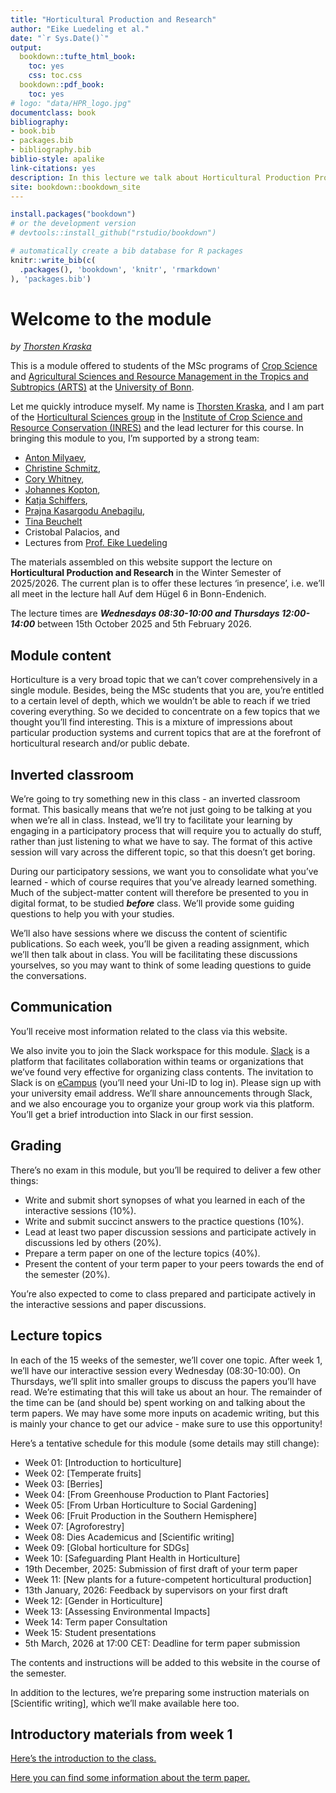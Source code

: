```yaml
---
title: "Horticultural Production and Research"
author: "Eike Luedeling et al."
date: "`r Sys.Date()`"
output:
  bookdown::tufte_html_book:
    toc: yes
    css: toc.css
  bookdown::pdf_book:
    toc: yes
# logo: "data/HPR_logo.jpg"
documentclass: book
bibliography:
- book.bib
- packages.bib
- bibliography.bib
biblio-style: apalike
link-citations: yes
description: In this lecture we talk about Horticultural Production Production and Research.
site: bookdown::bookdown_site
---
```



```r
install.packages("bookdown")
# or the development version
# devtools::install_github("rstudio/bookdown")
```


```r
# automatically create a bib database for R packages
knitr::write_bib(c(
  .packages(), 'bookdown', 'knitr', 'rmarkdown'
), 'packages.bib')
```

<!-- # ![Horticultural Production and Research](data/HPR_Logo.jpg){width=90%} {-#header} -->

# Welcome to the module {-#intro}

<!-- ![Horticultural Production and Research](data/HPR_Logo.jpg){width=50%} -->

<!-- **Welcome to Horticultural Production and Research** -->
*by [Thorsten Kraska](https://www.gartenbauwissenschaften.uni-bonn.de/en/staff/thorsten-kraska)*
<!-- *by [Eike Luedeling](https://www.gartenbauwissenschaften.uni-bonn.de/en/staff/eike-luedeling)* -->

This is a module offered to students of the MSc programs of [Crop Science](https://www.aei.uni-bonn.de/de/studium/studiengaenge/msc-npw) and [Agricultural Sciences and Resource Management in the Tropics and Subtropics (ARTS)](https://www.arts.uni-bonn.de/) at the [University of Bonn](https://www.uni-bonn.de/en/university/).

Let me quickly introduce myself. My name is [Thorsten Kraska](https://www.gartenbauwissenschaften.uni-bonn.de/en/staff/thorsten-kraska),
<!-- [Eike Luedeling](https://www.gartenbauwissenschaften.uni-bonn.de/en/staff/eike-luedeling),  -->
and I am part of the [Horticultural Sciences group](https://www.gartenbauwissenschaften.uni-bonn.de/en) in the [Institute of Crop Science and Resource Conservation (INRES)](https://www.inres.uni-bonn.de/de) and the lead lecturer for this course. In bringing this module to you, I'm supported by a strong team:

* [Anton Milyaev](https://www.gartenbauwissenschaften.uni-bonn.de/en/staff/anton-milyaev),
* [Christine Schmitz](https://www.gartenbauwissenschaften.uni-bonn.de/en/staff/christine-schmitz),
* [Cory Whitney](https://www.gartenbauwissenschaften.uni-bonn.de/en/staff/cory-whitney),
<!-- * [Hannah Jaenicke](https://www.gartenbauwissenschaften.uni-bonn.de/en/staff), -->
<!-- * [Jan Ellenberger](https://www.gartenbauwissenschaften.uni-bonn.de/en/staff/jan-ellenberger), -->
* [Johannes Kopton](https://www.gartenbauwissenschaften.uni-bonn.de/en/staff/johannes-kopton),
* [Katja Schiffers](https://www.gartenbauwissenschaften.uni-bonn.de/en/staff/katja-schiffers),
<!-- * [Lars Zimmermann](https://www.gartenbauwissenschaften.uni-bonn.de/en/staff/lars-zimmermann), -->
<!-- * [Marcos Jimenez Martinez](https://www.gartenbauwissenschaften.uni-bonn.de/en/staff/marcos-jimenez-martinez), -->
* [Prajna Kasargodu Anebagilu](https://www.gartenbauwissenschaften.uni-bonn.de/en/staff/prajna-kasargodu-anebagilu),
* [Tina Beuchelt](https://www.uni-bonn.de/en/research-and-teaching/research-profile/transdisciplinary-research-areas/tra-6-sustainable-futures/members-directory/tina-beuchelt)
* Cristobal Palacios, and 
* Lectures from [Prof. Eike Luedeling](https://www.gartenbauwissenschaften.uni-bonn.de/en/staff/eike-luedeling)
<!-- * [Thorsten Kraska](https://www.gartenbauwissenschaften.uni-bonn.de/en/staff/thorsten-kraska), -->

The materials assembled on this website support the lecture on **Horticultural Production and Research** in the Winter Semester of 2025/2026. The current plan is to offer these lectures 'in presence', i.e. we'll all meet in the lecture hall Auf dem Hügel 6 in Bonn-Endenich.

The lecture times are ***Wednesdays 08:30-10:00 and Thursdays 12:00-14:00*** between 15th October 2025 and 5th February 2026.

## Module content {-#modulecontent .unlisted}

Horticulture is a very broad topic that we can't cover comprehensively in a single module. Besides, being the MSc students that you are, you're entitled to a certain level of depth, which we wouldn't be able to reach if we tried covering everything. So we decided to concentrate on a few topics that we thought you'll find interesting. This is a mixture of impressions about particular production systems and current topics that are at the forefront of horticultural research and/or public debate.

## Inverted classroom {-#inverted .unlisted}

We're going to try something new in this class - an inverted classroom format. This basically means that we're not just going to be talking at you when we're all in class. Instead, we'll try to facilitate your learning by engaging in a participatory process that will require you to actually do stuff, rather than just listening to what we have to say. The format of this active session will vary across the different topic, so that this doesn't get boring.

During our participatory sessions, we want you to consolidate what you've learned - which of course requires that you've already learned something. Much of the subject-matter content will therefore be presented to you in digital format, to be studied ***before*** class. We'll provide some guiding questions to help you with your studies.

We'll also have sessions where we discuss the content of scientific publications. So each week, you'll be given a reading assignment, which we'll then talk about in class. You will be facilitating these discussions yourselves, so you may want to think of some leading questions to guide the conversations.

## Communication {-#communication .unlisted}

You'll receive most information related to the class via this website.

We also invite you to join the Slack workspace for this module. [Slack](https://slack.com/intl/en-de/) is a platform that facilitates collaboration within teams or organizations that we've found very effective for organizing class contents. The invitation to Slack is on [eCampus](https://ecampus.uni-bonn.de/goto.php?target=crs_3851928) (you'll need your Uni-ID to log in). Please sign up with your university email address. We'll share announcements through Slack, and we also encourage you to organize your group work via this platform. You'll get a brief introduction into Slack in our first session.

## Grading {-#grading .unlisted}

There's no exam in this module, but you'll be required to deliver a few other things:

* Write and submit short synopses of what you learned in each of the interactive sessions (10%).
* Write and submit succinct answers to the practice questions (10%).
* Lead at least two paper discussion sessions and participate actively in discussions led by others (20%).
* Prepare a term paper on one of the lecture topics (40%).
* Present the content of your term paper to your peers towards the end of the semester (20%).

You're also expected to come to class prepared and participate actively in the interactive sessions and paper discussions.

## Lecture topics {-#lecturetopics .unlisted}

In each of the 15 weeks of the semester, we'll cover one topic. After week 1, we'll have our interactive session every Wednesday (08:30-10:00). On Thursdays, we'll split into smaller groups to discuss the papers you'll have read. We're estimating that this will take us about an hour. The remainder of the time can be (and should be) spent working on and talking about the term papers. We may have some more inputs on academic writing, but this is mainly your chance to get our advice - make sure to use this opportunity!

Here's a tentative schedule for this module (some details may still change):

<!-- old schedule -->
<!-- - Week 01: [Introduction to horticulture] -->
<!-- - Week 02: [Temperate fruits] -->
<!-- - Week 03: [Global horticulture for SDGs] -->
<!-- - Week 04: [Agroforestry] - part 1 -->
<!-- - Week 05: [Berries] -->
<!-- - Week 06: [From Greenhouse Production to Plant Factories] -->
<!-- - Week 07: [From Urban Horticulture to Social Gardening] -->
<!-- - Week 08: [New plants for a future-competent horticultural production] -->
<!-- - Week 09: [Agroforestry] - part 2 -->
<!-- - Week 10: [Safeguarding Plant Health in Horticulture] -->
<!-- - Week 11: [Climate Change and Horticulture] -->
<!-- - Week 12: [Robotics and Digitalization] -->
<!-- - Week 13: [Gender in Horticulture] -->
<!-- - Week 14: Student presentations -->
<!-- - Week 15: Student presentations -->

<!-- 2024 Schedule -->
<!-- - Week 01: [Introduction to horticulture] -->
<!-- - Week 02: [Temperate fruits] -->
<!-- - Week 03: [Berries] -->
<!-- - Week 04: [Agroforestry] -->
<!-- - Week 05: [Global horticulture for SDGs] -->
<!-- - Week 06: [From Greenhouse Production to Plant Factories] -->
<!-- - Week 07: [From Urban Horticulture to Social Gardening] -->
<!-- - Week 08: [Scientific writing] and [New plants for a future-competent horticultural production] part 1 -->
<!-- - Week 09: [New plants for a future-competent horticultural production] part 2 -->
<!-- - Week 10: [Safeguarding Plant Health in Horticulture] -->
<!-- - Week 11: [Climate Change and Horticulture] -->
<!-- - Week 12: [Gender in Horticulture] -->
<!-- - Week 13: [Assessing Environmental Impacts] -->
<!-- - Week 14: Student presentations -->
<!-- - Week 15: Student presentations -->

- Week 01: [Introduction to horticulture]
- Week 02: [Temperate fruits]
- Week 03: [Berries]
- Week 04: [From Greenhouse Production to Plant Factories]
- Week 05: [From Urban Horticulture to Social Gardening]
- Week 06: [Fruit Production in the Southern Hemisphere]
- Week 07: [Agroforestry]
- Week 08: Dies Academicus and [Scientific writing]
- Week 09: [Global horticulture for SDGs]
- Week 10: [Safeguarding Plant Health in Horticulture]
- 19th December, 2025: Submission of first draft of your term paper
- Week 11: [New plants for a future-competent horticultural production]
- 13th January, 2026: Feedback by supervisors on your first draft
- Week 12: [Gender in Horticulture]
<!-- - Week 13: [Climate Change and Horticulture] -->
- Week 13: [Assessing Environmental Impacts]
- Week 14: Term paper Consultation
- Week 15: Student presentations
- 5th March, 2026 at 17:00 CET: Deadline for term paper submission

The contents and instructions will be added to this website in the course of the semester.

In addition to the lectures, we're preparing some instruction materials on [Scientific writing], which we'll make available here too.

## Introductory materials from week 1 {-#intromat .unlisted}

[Here's the introduction to the class.](https://ecampus.uni-bonn.de/goto_ecampus_file_3152102_download.html)

[Here you can find some information about the term paper.](https://ecampus.uni-bonn.de/goto_ecampus_file_3152104_download.html)



